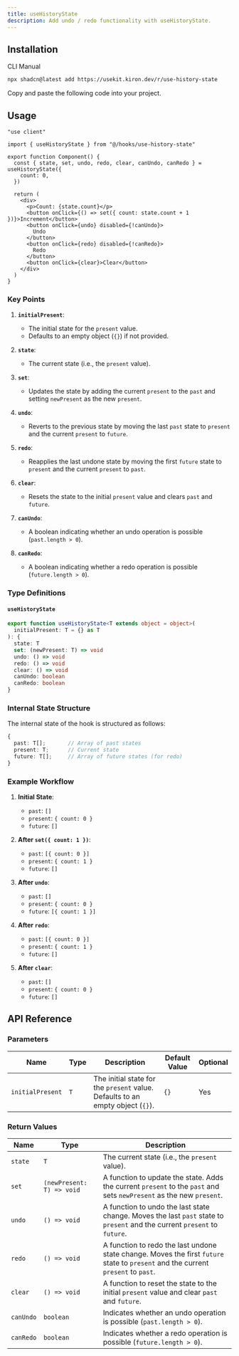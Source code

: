 ```yaml
---
title: useHistoryState
description: Add undo / redo functionality with useHistoryState.
---
```


<ComponentPreview name="use-history-state-demo" />

## Installation

<Tabs defaultValue="cli">

<TabsList>
  <TabsTrigger value="cli">CLI</TabsTrigger>
  <TabsTrigger value="manual">Manual</TabsTrigger>
</TabsList>

<TabsContent value="cli">

```bash
npx shadcn@latest add https://usekit.kiron.dev/r/use-history-state
```

</TabsContent>

<TabsContent value="manual">

<Steps>

<Step>Copy and paste the following code into your project.</Step>

<ComponentSource name="use-history-state" />

</Steps>

</TabsContent>

</Tabs>

## Usage

```tsx {3, 6-8}
"use client"

import { useHistoryState } from "@/hooks/use-history-state"

export function Component() {
  const { state, set, undo, redo, clear, canUndo, canRedo } = useHistoryState({
    count: 0,
  })

  return (
    <div>
      <p>Count: {state.count}</p>
      <button onClick={() => set({ count: state.count + 1 })}>Increment</button>
      <button onClick={undo} disabled={!canUndo}>
        Undo
      </button>
      <button onClick={redo} disabled={!canRedo}>
        Redo
      </button>
      <button onClick={clear}>Clear</button>
    </div>
  )
}
```

### Key Points

1. **`initialPresent`**:

   - The initial state for the `present` value.
   - Defaults to an empty object (`{}`) if not provided.

2. **`state`**:

   - The current state (i.e., the `present` value).

3. **`set`**:

   - Updates the state by adding the current `present` to the `past` and setting `newPresent` as the new `present`.

4. **`undo`**:

   - Reverts to the previous state by moving the last `past` state to `present` and the current `present` to `future`.

5. **`redo`**:

   - Reapplies the last undone state by moving the first `future` state to `present` and the current `present` to `past`.

6. **`clear`**:

   - Resets the state to the initial `present` value and clears `past` and `future`.

7. **`canUndo`**:

   - A boolean indicating whether an undo operation is possible (`past.length > 0`).

8. **`canRedo`**:
   - A boolean indicating whether a redo operation is possible (`future.length > 0`).

### Type Definitions

#### `useHistoryState`

```ts
export function useHistoryState<T extends object = object>(
  initialPresent: T = {} as T
): {
  state: T
  set: (newPresent: T) => void
  undo: () => void
  redo: () => void
  clear: () => void
  canUndo: boolean
  canRedo: boolean
}
```

### Internal State Structure

The internal state of the hook is structured as follows:

```ts
{
  past: T[];       // Array of past states
  present: T;      // Current state
  future: T[];     // Array of future states (for redo)
}
```

### Example Workflow

1. **Initial State**:

   - `past`: `[]`
   - `present`: `{ count: 0 }`
   - `future`: `[]`

2. **After `set({ count: 1 })`**:

   - `past`: `[{ count: 0 }]`
   - `present`: `{ count: 1 }`
   - `future`: `[]`

3. **After `undo`**:

   - `past`: `[]`
   - `present`: `{ count: 0 }`
   - `future`: `[{ count: 1 }]`

4. **After `redo`**:

   - `past`: `[{ count: 0 }]`
   - `present`: `{ count: 1 }`
   - `future`: `[]`

5. **After `clear`**:
   - `past`: `[]`
   - `present`: `{ count: 0 }`
   - `future`: `[]`

## API Reference

### Parameters

| Name             | Type | Description                                                                    | Default Value | Optional |
| ---------------- | ---- | ------------------------------------------------------------------------------ | ------------- | -------- |
| `initialPresent` | `T`  | The initial state for the `present` value. Defaults to an empty object (`{}`). | `{}`          | Yes      |

### Return Values

| Name      | Type                      | Description                                                                                                                       |
| --------- | ------------------------- | --------------------------------------------------------------------------------------------------------------------------------- |
| `state`   | `T`                       | The current state (i.e., the `present` value).                                                                                    |
| `set`     | `(newPresent: T) => void` | A function to update the state. Adds the current `present` to the `past` and sets `newPresent` as the new `present`.              |
| `undo`    | `() => void`              | A function to undo the last state change. Moves the last `past` state to `present` and the current `present` to `future`.         |
| `redo`    | `() => void`              | A function to redo the last undone state change. Moves the first `future` state to `present` and the current `present` to `past`. |
| `clear`   | `() => void`              | A function to reset the state to the initial `present` value and clear `past` and `future`.                                       |
| `canUndo` | `boolean`                 | Indicates whether an undo operation is possible (`past.length > 0`).                                                              |
| `canRedo` | `boolean`                 | Indicates whether a redo operation is possible (`future.length > 0`).                                                             |
